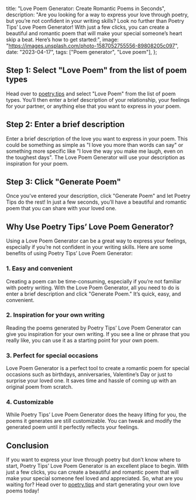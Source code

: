   title: "Love Poem Generator: Create Romantic Poems in Seconds",
  description:
    "Are you looking for a way to express your love through poetry, but you’re not confident in your writing skills? Look no further than Poetry Tips’ Love Poem Generator! With just a few clicks, you can create a beautiful and romantic poem that will make your special someone’s heart skip a beat. Here’s how to get started:",
  image: "https://images.unsplash.com/photo-1587052755556-89808205c097",
  date: "2023-04-17",
  tags: ["Poem generator", "Love poem"],
};

## Step 1: Select "Love Poem" from the list of poem types

Head over to [poetry.tips](/) and select "Love Poem" from the list of poem types. You’ll then enter a brief description of your relationship, your feelings for your partner, or anything else that you want to express in your poem.

## Step 2: Enter a brief description

Enter a brief description of the love you want to express in your poem. This could be something as simple as "I love you more than words can say" or something more specific like "I love the way you make me laugh, even on the toughest days". The Love Poem Generator will use your description as inspiration for your poem.

## Step 3: Click "Generate Poem"

Once you’ve entered your description, click "Generate Poem" and let Poetry Tips do the rest! In just a few seconds, you’ll have a beautiful and romantic poem that you can share with your loved one.

<CallToAction type="Love Poem" />

## Why Use Poetry Tips’ Love Poem Generator?

Using a Love Poem Generator can be a great way to express your feelings, especially if you’re not confident in your writing skills. Here are some benefits of using Poetry Tips’ Love Poem Generator:

### 1. Easy and convenient

Creating a poem can be time-consuming, especially if you’re not familiar with poetry writing. With the Love Poem Generator, all you need to do is enter a brief description and click "Generate Poem." It’s quick, easy, and convenient.

### 2. Inspiration for your own writing

Reading the poems generated by Poetry Tips’ Love Poem Generator can give you inspiration for your own writing. If you see a line or phrase that you really like, you can use it as a starting point for your own poem.

### 3. Perfect for special occasions

Love Poem Generator is a perfect tool to create a romantic poem for special occasions such as birthdays, anniversaries, Valentine’s Day or just to surprise your loved one. It saves time and hassle of coming up with an original poem from scratch.

### 4. Customizable

While Poetry Tips’ Love Poem Generator does the heavy lifting for you, the poems it generates are still customizable. You can tweak and modify the generated poem until it perfectly reflects your feelings.

## Conclusion

If you want to express your love through poetry but don’t know where to start, Poetry Tips’ Love Poem Generator is an excellent place to begin. With just a few clicks, you can create a beautiful and romantic poem that will make your special someone feel loved and appreciated. So, what are you waiting for? Head over to [poetry.tips](/) and start generating your own love poems today!
